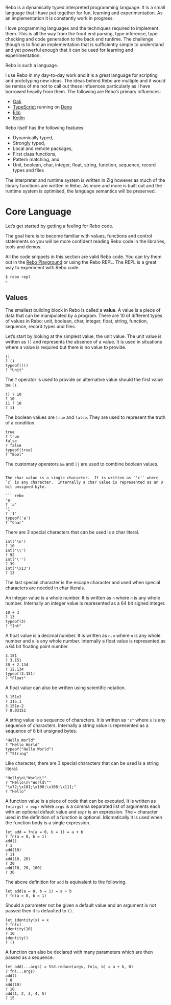 Rebo is a dynamically typed interpreted programming language.  It is a small language that I have put together for fun, learning and experimentation.  As an implementation it is constantly work in progress.

I love programming languages and the techniques required to implement them.  This is all the way from the front end parsing, type inference, type checking and code generation to the back end runtime.  The challenge though is to find an implementation that is sufficiently simple to understand and yet powerful enough that it can be used for learning and experimentation.

Rebo is such a language.

I use Rebo in my day-to-day work and it is a great language for scripting and prototyping new ideas.  The ideas behind Rebo are multiple and it would be remiss of me not to call out these influences particularly as I have borrowed heavily from them.  The following are Rebo's primary influences:

- [Oak](https://oaklang.org)
- [TypeScript](https://www.typescriptlang.org) running on [Deno](https://deno.com)
- [Elm](https://elm-lang.org)
- [Kotlin](https://kotlinlang.org)

Rebo itself has the following features:

- Dynamically typed,
- Strongly typed,
- Local and remote packages,
- First class functions,
- Pattern matching, and
- Unit, boolean, char, integer, float, string, function, sequence,  record types and files

The interpreter and runtime system is written in Zig however as much of the library functions are written in Rebo.  As more and more is built out and the runtime system is optimised, the language semantics will be preserved.


# Core Language

Let's get started by getting a feeling for Rebo code.

The goal here is to become familiar with values, functions and control statements so you will be more confident reading Rebo code in the libraries, tools and demos.

All the code snippets in this section are valid Rebo code.  You can try them out in the [Rebo Playground](https://rebo-lang.org/playground) or using the Rebo REPL.  The REPL is a great way to experiment with Rebo code.

``` bash
$ rebo repl
> 
```

## Values

The smallest building block in Rebo is called a **value**.  A value is a piece of data that can be manipulated by a program.  There are 10 of different types of values in Rebo: unit, boolean, char, integer, float, string, function, sequence,  record types and files.

Let's start by looking at the simplest value, the unit value.  The unit value is written as `()` and represents the absence of a value.  It is used in situations where a value is required but there is no value to provide.

``` rebo
()
? ()
typeof(())
? "Unit"
```

The `?` operator is used to provide an alternative value should the first value be `()`.

``` rebo
() ? 10
? 10
11 ? 10
? 11
```

The boolean values are `true` and `false`.  They are used to represent the truth of a condition.

``` rebo
true
? true
false
? false
typeof(true)
? "Bool"
```

The customary operators `&&` and `||` are used to combine boolean values.

``` rebo

The char value is a single character.  It is written as `'c'` where `c` is any character.  Internally a char value is represented as an 8 bit unsigned byte.

``` rebo
'a'
? 'a'
'1'
? '1'
typeof('a')
? "Char"
```

There are 3 special characters that can be used is a char literal.

```rebo
int('\n')
? 10
int('\\')
? 92
int('\'')
? 39
int('\x13')
? 13
```

The last special character is the escape character and used when special characters are needed in char literals.

An integer value is a whole number.  It is written as `n` where `n` is any whole number.  Internally an integer value is represented as a 64 bit signed integer.

```rebo
10 + 3
? 13
typeof(3)
? "Int"
```

A float value is a decimal number.  It is written as `n.m` where `n` is any whole number and `m` is any whole number.  Internally a float value is represented as a 64 bit floating point number.

```rebo
3.151
? 3.151
10 + 2.134
? 12.134
typeof(3.151)
? "Float"
```

A float value can also be written using scientific notation.

```rebo
3.151e2
? 315.1
3.151e-2
? 0.03151
```

A string value is a sequence of characters.  It is written as `"s"` where `s` is any sequence of characters.  Internally a string value is represented as a sequence of 8 bit unsigned bytes.

```rebo
"Hello World"
? "Hello World"
typeof("Hello World")
? "String"
```

Like character, there are 3 special characters that can be used is a string literal.

```rebo
"Hello\n\"World\""
? "Hello\n\"World\""
"\x72;\x101;\x108;\x108;\x111;"
? "Hello"
```

A function value is a piece of code that can be executed.  It is written as `fn(args) = expr` where `args` is a comma separated list of arguments each with an optional default value and `expr` is an expression.  The `=` character used in the definition of a function is optional.  Idiomatically it is used when the function body is a single expression.

```rebo
let add = fn(a = 0, b = 1) = a + b
? fn(a = 0, b = 1)
add()
? 1
add(10)
? 11
add(10, 20)
? 30
add(10, 20, 100)
? 30
```

The above definition for `add` is equivalent to the following.

```rebo
let add(a = 0, b = 1) = a + b
? fn(a = 0, b = 1)
```

Should a parameter not be given a default value and an argument is not passed then it is defaulted to `()`.

```rebo
let identity(x) = x
? fn(x)
identity(10)
? 10
identity()
? ()
```

A function can also be declared with many parameters which are then passed as a sequence.

```rebo
let add(...args) = Std.reduce(args, fn(a, b) = a + b, 0)
? fn(...args)
add()
? 0
add(10)
? 10
add(1, 2, 3, 4, 5)
? 15
```

